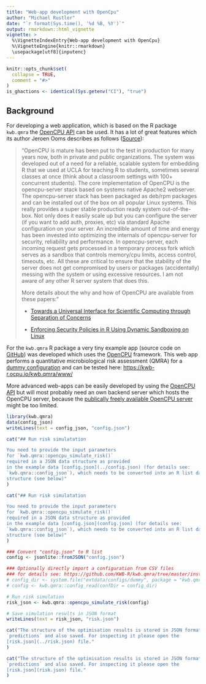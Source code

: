 ---
title: "Web-app development with OpenCpu"
author: "Michael Rustler"
date: "`r format(Sys.time(), '%d %B, %Y')`"
output: rmarkdown::html_vignette
vignette: >
  %\VignetteIndexEntry{Web-app development with OpenCpu}
  %\VignetteEngine{knitr::rmarkdown}
  \usepackage[utf8]{inputenc}
---

```{r, include = FALSE}
knitr::opts_chunk$set(
  collapse = TRUE,
  comment = "#>"
)
is_ghactions <- identical(Sys.getenv("CI"), "true")

```

## Background

For developing a web application, which is based on the R package `kwb.qmra` 
the [OpenCPU API](https://www.opencpu.org/api.html) can be used. It has a lot of 
great features which its author Jeroen Ooms describes as follows 
([Source](https://www.quora.com/How-do-plumber-and-OpenCPU-compare-when-it-comes-to-deploying-ML-models)):

>"OpenCPU is mature has been put to the test in production for many years now,
>both in private and public organizations. The system was developed out of a need
>for a reliable, scalable system for embedding R that we used at UCLA for
>teaching R to students, sometimes several classes at once (think about a
>classroom settings with 100+ concurrent students).
>The core implementation of OpenCPU is the opencpu-server stack based on systems
>native Apache2 webserver. The opencpu-server stack has been packaged as deb/rpm
>packages and can be installed out of the box on all popular Linux systems. This
>really provides a super stable production ready system out-of-the-box. Not only
>does it easily scale up but you can configure the server (if you want to add
>auth, proxies, etc) via standard Apache configuration on your server.
>An incredible amount of time and energy has been invested into optimizing the
>internals of opencpu-server for security, reliability and performance. In
>opencpu-server, each incoming request gets processed in a temporary process fork
>which serves as a sandbox that controls memory/cpu limits, access control,
>timeouts, etc. All these are critical to ensure that the stability of the server
>does not get compromised by users or packages (accidentally) messing with the
>system or using excessive resources. I am not aware of any other R server system
>that does this. 
>
>More details about the why and how of OpenCPU are available from these papers:"
>
>- [Towards a Universal Interface for Scientific Computing through Separation of 
>Concerns](https://arxiv.org/abs/1406.4806)
>
>- [Enforcing Security Policies in R Using Dynamic Sandboxing on Linux](https://arxiv.org/abs/1303.4808)


For the `kwb.qmra` R package a very tiny example app (source code on 
[GitHub](https://github.com/KWB-R/kwb.qmra/tree/master/inst/www)) was developed
which uses the [OpenCPU](https://www.opencpu.org) framework. This web app 
performs a quantitative microbiological risk assessment (QMRA) for a 
[dummy configuration](https://github.com/KWB-R/kwb.qmra/tree/master/inst/extdata/configs/dummy) 
and can be tested here: [https://kwb-r.ocpu.io/kwb.qmra/www/](https://kwb-r.ocpu.io/kwb.qmra/www/)


More advanced web-apps can be easily developed by using the [OpenCPU API](https://www.opencpu.org/api.html) 
but will most probably need an own backend server which hosts the OpenCPU 
server, because the [publically freely available OpenCPU server](https://www.opencpu.org/cloud.html) 
might be too limited.

```{r setup, echo = FALSE}
library(kwb.qmra)
data(config_json)
writeLines(text = config_json, "config.json")
```


```{r input_ghactions, echo=FALSE, results='asis', eval=is_ghactions}
cat("## Run risk simulatation

You need to provide the input parameters 
for `kwb.qmra::opencpu_simulate_risk()` 
required in a JSON data structure as provided 
in the example data [config.json](../config.json) (for details see: 
`kwb.qmra::config_json`), which needs to be converted into an R list data
structure (see below)"
)
```

```{r input_nonghactions, echo=FALSE, results='asis', eval=!is_ghactions}
cat("## Run risk simulatation

You need to provide the input parameters 
for `kwb.qmra::opencpu_simulate_risk()` 
required in a JSON data structure as provided 
in the example data [config.json](config.json) (for details see: 
`kwb.qmra::config_json`), which needs to be converted into an R list data
structure (see below)"
)
```


```{r}

### Convert "config.json" to R list
config <- jsonlite::fromJSON("config.json")

### Optionally directly import a configuration from CSV files
### for details see: https://github.com/KWB-R/kwb.qmra/tree/master/inst/extdata/configs
# config_dir <- system.file("extdata/configs/dummy", package = "kwb.qmra")
# config <- kwb.qmra::config_read(confDir = config_dir)

# Run risk simulation
risk_json <- kwb.qmra::opencpu_simulate_risk(config)

# Save simulation results in JSON format
writeLines(text = risk_json, "risk.json")

```

```{r output_ghactions, echo=FALSE, results='asis', eval=is_ghactions}
cat("The structure of the optimisation results is stored in JSON format in the R object 
`predictions` and also saved. For inspecting it please open the 
[risk.json](../risk.json) file."
)
```

```{r output_nonghactions, echo=FALSE, results='asis', eval=!is_ghactions}
cat("The structure of the optimisation results is stored in JSON format in the R object 
`predictions` and also saved. For inspecting it please open the 
[risk.json](risk.json) file."
)
```
